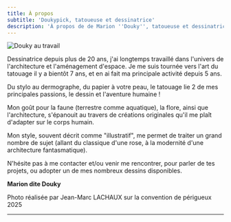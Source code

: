 ```yaml
---
title: À propos
subtitle: 'Doukypick, tatoueuse et dessinatrice'
description: 'À propos de de Marion ''Douky'', tatoueuse et dessinatrice et avis Google'
---
```


<Image width="md" src="/images/Jean-Mac_sans titre-05102025-1-2.jpg" alt="Douky au travail " class="" sizes="" alignment="left" border={true} />

Dessinatrice depuis plus de 20 ans, j'ai longtemps travaillé dans l'univers de l'architecture
et l'aménagement d'espace. Je me suis tournée vers l'art du tatouage il y a bientôt 7 ans, et
en ai fait ma principale activité depuis 5 ans.

Du stylo au dermographe, du papier à votre peau, le tatouage lie 2 de mes principales
passions, le dessin et l'aventure humaine !

Mon goût pour la faune (terrestre comme aquatique), la flore, ainsi que l'architecture,
s'épanouit au travers de créations originales qu'il me plaît d'adapter sur le corps humain.

Mon style, souvent décrit comme "illustratif", me permet de traiter un grand nombre de sujet
(allant du classique d'une rose, à la modernité d'une architecture fantasmatique).

N'hésite pas à me contacter et/ou venir me rencontrer, pour parler de tes projets, ou
adopter un de mes nombreux dessins disponibles.

**Marion dite Douky**

Photo réalisée par Jean-Marc LACHAUX sur la convention de périgueux 2025

***

<GoogleReviews title="Les avis Google" />
